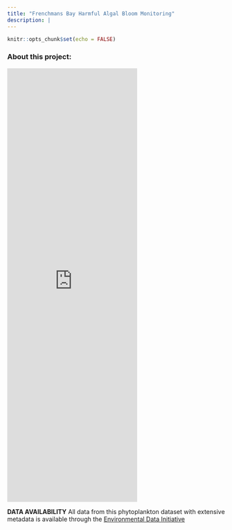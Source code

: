 ```yaml
---
title: "Frenchmans Bay Harmful Algal Bloom Monitoring"
description: |
---
```


```r
knitr::opts_chunk$set(echo = FALSE)
```

### About this project:



<iframe src="https://cehlatmdibl.shinyapps.io/mdibl_phyto_viz/"  frameborder="no" padding-left=5px padding-right=10px class="l-screen-inset shaded" height="1000px"></iframe>



**DATA AVAILABILITY**
All data from this phytoplankton dataset with extensive metadata is available through the [Environmental Data Initiative]()

